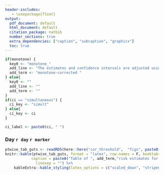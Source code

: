 ```yaml
---
header-includes:
   - \usepackage{float}
output:
  pdf_document: default
  html_document: default
  citation_package: natbib
  number_sections: true
  extra_dependencies: ["caption", "subcaption", "graphicx"]
  toc: true
---
```


```r
if(monotone) {
  key0 <- "monotone_"
  add_line <- "The estimates and confidence intervals are adjusted using the assumption that the true threshold-response is nonincreasing."
  add_term <- "monotone-corrected "
} else{
  key0 <- ""
  add_line <- ""
  add_term <- ""
}
if(ci == "simultaneous") {
  ci_key <- "simult"
} else{
  ci_key <- ci
}

ci_label <- paste0(ci, " ")

```

\newpage

### Day `r day` `r marker`

\begin{figure}[H]
\centering
\includegraphics[width=0.75\textwidth]{`r here::here("cor_threshold", "figs", paste0(ci,"_CI"), paste0("PLOT_",key0, "Day", day, key, "_", ci_key, "CI.pdf"))`}
\caption{Adjusted threshold-response function for a range of thresholds of the
  Day `r day` `r marker` levels with `r ci` 95\% confidence intervals. The dashed red line marks the threshold after which no more COVID events are observed. `r add_line`}
\end{figure}
```r
ptwise_tab_guts <- readRDS(here::here("cor_threshold",  "figs", paste0(ci,"_CI"), paste0("TABLE_", key0, "Day", day, key, "_", ci_key, "CI.rds")))
knitr::kable(ptwise_tab_guts, format = "latex", row.names = F, booktabs = TRUE, escape = FALSE,
            caption = paste0("Table of ", add_term,"risk estimates for a range of thresholds of Day ", day, " ", marker, " levels with ", ci_label,"95\\% confidence intervals."),
              linesep = "") %>%
    kableExtra::kable_styling(latex_options = c("scaled_down", "striped","hold_position") )
```

\newpage

<!-- \newpage -->
<!-- \begin{figure}[H] -->

<!-- \centering -->
<!-- \includegraphics[width=0.85\textwidth]{`r here::here("cor_threshold", "figs", "simultaneous_CI", paste0("PLOT_Day", day, key, "_simultCI.pdf"))`} -->
<!--   \caption{Adjusted threshold-response function for a range of thresholds of the Day `r day` `r marker` activity levels with simultaneous 95\% confidence bands. The dashed red line marks the threshold after which no more COVID events are observed. } -->
<!-- \end{figure} -->

<!-- ```{r, output = "asis", echo = FALSE} -->
<!-- simul_tab_guts <- readRDS(here::here("cor_threshold", "figs", "simultaneous_CI", paste0("TABLE_Day", day, key, "_simultCI.rds"))) -->
<!-- knitr::kable(simul_tab_guts, format = "latex", row.names = F, booktabs = TRUE, escape = FALSE, -->
<!--              caption = paste0("Table of risk estimates for range of thresholds of Day ", day, " ", marker, " activity levels with simultaneous 95\\% confidence intervals."), -->
<!--                linesep = "") %>% -->
<!--     kableExtra::kable_styling(latex_options = c("scaled_down", "striped","hold_position"), ) -->
<!-- ``` -->

<!-- \newpage -->


<!-- \begin{figure}[H] -->

<!-- \centering -->
<!-- \includegraphics[width=0.8\textwidth]{`r here::here("cor_threshold", "figs", "pointwise_CI", paste0("PLOT_monotone_Day", day, key, "_pointwiseCI.pdf"))`} -->
<!--   \caption{Assuming nonincreasing monotonicity of the true function, the plot shows the estimated (monotone) adjusted threshold-response function for a range of thresholds of the Day `r day` `r marker` activity levels with point-wise 95\% confidence intervals. The dashed red line marks the threshold after which no more COVID events are observed. } -->
<!-- \end{figure} -->

<!-- \begin{figure}[H] -->

<!-- \centering -->
<!-- \includegraphics[width=0.8\textwidth]{`r here::here("cor_threshold", "figs", "simultaneous_CI", paste0("PLOT_monotone_Day", day, key, "_simultCI.pdf"))`} -->
<!--   \caption{Assuming nonincreasing monotonicity of the true function, the plot shows the estimated (monotone) adjusted threshold-response function for a range of thresholds of the Day `r day` `r marker` activity levels with simultaneous 95\% confidence intervals. The dashed red line marks the threshold after which no more COVID events are observed.} -->
<!-- \end{figure} -->

<!-- \begin{figure}[H] -->

<!-- \centering -->

<!-- \includegraphics[width=0.8\textwidth]{figs/pointwise_CI/PLOT_INVERSE_Day`r day``r key`_pointwiseCI.pdf} -->

<!--   \caption{The inverse adjusted threshold-response function for thresholds of Day `r day` `r marker` activity levels with pointwise 95\% confidence intervals.} -->
<!-- \end{figure} -->

<!-- \begin{figure}[H] -->
<!-- \centering -->
<!-- \includegraphics[width=0.8\textwidth]{figs/pointwise_CI/TABLE_INVERSE_Day`r day``r key`_pointwiseCI.pdf} -->
<!--   \caption{ This analysis assumes monotonicity of the true function. The table displays the estimated threshold of protection of Day `r day` `r marker` activity level at a range of risk levels with pointwise 95\% confidence intervals. } -->

<!-- \end{figure} -->


<!-- \newpage  -->


<!-- \begin{figure}[H] -->

<!-- \centering -->

<!-- \includegraphics[width=0.8\textwidth]{figs/simultaneous_CI/PLOT_INVERSE_Day`r day``r key`_simultCI.pdf} -->

<!--   \caption{This analysis assumes monotonicity of the true function. The plot shows the inverse adjusted threshold-response function for thresholds of Day `r day` `r marker` activity levels with simultaneous 95\% confidence intervals.} -->
<!-- \end{figure} -->

<!-- \begin{figure}[H] -->
<!-- \centering -->
<!-- \includegraphics[width=0.8\textwidth]{figs/simultaneous_CI/TABLE_INVERSE_Day`r day``r key`_simultCI.pdf} -->
<!--   \caption{ This analysis assumes monotonicity of the true function. The table displays the estimated threshold of protection of Day `r day` `r marker` activity level at a range of risk levels with simultaneous 95\% confidence bands } -->

<!-- \end{figure} -->
